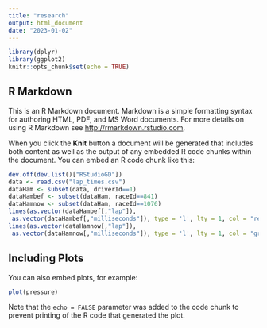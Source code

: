 ```yaml
---
title: "research"
output: html_document
date: "2023-01-02"
---
```


```r

library(dplyr)
library(ggplot2)
knitr::opts_chunk$set(echo = TRUE)

```

## R Markdown

This is an R Markdown document. Markdown is a simple formatting syntax for authoring HTML, PDF, and MS Word documents. For more details on using R Markdown see <http://rmarkdown.rstudio.com>.

When you click the **Knit** button a document will be generated that includes both content as well as the output of any embedded R code chunks within the document. You can embed an R code chunk like this:

```r
dev.off(dev.list()["RStudioGD"])
data <- read.csv("lap_times.csv")
dataHam <- subset(data, driverId==1)
dataHambef <- subset(dataHam, raceId==841)
dataHamnow <- subset(dataHam, raceId==1076)
lines(as.vector(dataHambef[,"lap"]),
 as.vector(dataHambef[,"milliseconds"]), type = 'l', lty = 1, col = "red")
lines(as.vector(dataHamnow[,"lap"]),
 as.vector(dataHamnow[,"milliseconds"]), type = 'l', lty = 1, col = "green")

```

## Including Plots

You can also embed plots, for example:

```r
plot(pressure)
```

Note that the `echo = FALSE` parameter was added to the code chunk to prevent printing of the R code that generated the plot.
